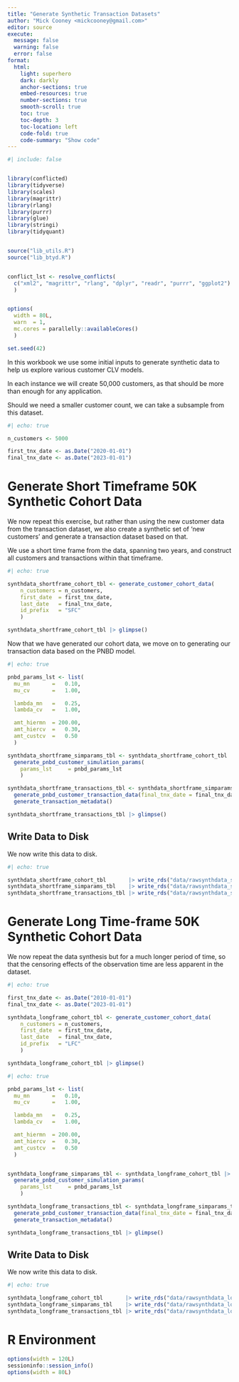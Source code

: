 ```yaml
---
title: "Generate Synthetic Transaction Datasets"
author: "Mick Cooney <mickcooney@gmail.com>"
editor: source
execute:
  message: false
  warning: false
  error: false
format:
  html:
    light: superhero
    dark: darkly
    anchor-sections: true
    embed-resources: true
    number-sections: true
    smooth-scroll: true
    toc: true
    toc-depth: 3
    toc-location: left
    code-fold: true
    code-summary: "Show code"
---
```


```r
#| include: false


library(conflicted)
library(tidyverse)
library(scales)
library(magrittr)
library(rlang)
library(purrr)
library(glue)
library(stringi)
library(tidyquant)


source("lib_utils.R")
source("lib_btyd.R")


conflict_lst <- resolve_conflicts(
  c("xml2", "magrittr", "rlang", "dplyr", "readr", "purrr", "ggplot2")
  )


options(
  width = 80L,
  warn  = 1,
  mc.cores = parallelly::availableCores()
  )

set.seed(42)

```


In this workbook we use some initial inputs to generate synthetic data to help
us explore various customer CLV  models.

In each instance we will create 50,000 customers, as that should be more than
enough for any application.

Should we need a smaller customer count, we can take a subsample from this
dataset.

```r
#| echo: true

n_customers <- 5000

first_tnx_date <- as.Date("2020-01-01")
final_tnx_date <- as.Date("2023-01-01")
```


# Generate Short Timeframe 50K Synthetic Cohort Data

We now repeat this exercise, but rather than using the new customer data from
the transaction dataset, we also create a synthetic set of 'new customers' and
generate a transaction dataset based on that.

We use a short time frame from the data, spanning two years, and construct all
customers and transactions within that timeframe.

```r
#| echo: true

synthdata_shortframe_cohort_tbl <- generate_customer_cohort_data(
    n_customers = n_customers,
    first_date  = first_tnx_date,
    last_date   = final_tnx_date,
    id_prefix   = "SFC"
    )

synthdata_shortframe_cohort_tbl |> glimpse()
```

Now that we have generated our cohort data, we move on to generating our
transaction data based on the PNBD model.


```r
#| echo: true

pnbd_params_lst <- list(
  mu_mn       =   0.10,
  mu_cv       =   1.00,

  lambda_mn   =   0.25,
  lambda_cv   =   1.00,

  amt_hiermn  = 200.00,
  amt_hiercv  =   0.30,
  amt_custcv  =   0.50
  )

synthdata_shortframe_simparams_tbl <- synthdata_shortframe_cohort_tbl |>
  generate_pnbd_customer_simulation_params(
    params_lst     = pnbd_params_lst
    )

synthdata_shortframe_transactions_tbl <- synthdata_shortframe_simparams_tbl |>
  generate_pnbd_customer_transaction_data(final_tnx_date = final_tnx_date) |>
  generate_transaction_metadata()

synthdata_shortframe_transactions_tbl |> glimpse()
```


## Write Data to Disk

We now write this data to disk.

```r
#| echo: true

synthdata_shortframe_cohort_tbl       |> write_rds("data/rawsynthdata_shortframe_cohort_tbl.rds")
synthdata_shortframe_simparams_tbl    |> write_rds("data/rawsynthdata_shortframe_simparams_tbl.rds")
synthdata_shortframe_transactions_tbl |> write_rds("data/rawsynthdata_shortframe_transactions_tbl.rds")
```



# Generate Long Time-frame 50K Synthetic Cohort Data

We now repeat the data synthesis but for a much longer period of time, so
that the censoring effects of the observation time are less apparent in the
dataset.

```r
#| echo: true

first_tnx_date <- as.Date("2010-01-01")
final_tnx_date <- as.Date("2023-01-01")

synthdata_longframe_cohort_tbl <- generate_customer_cohort_data(
    n_customers = n_customers,
    first_date  = first_tnx_date,
    last_date   = final_tnx_date,
    id_prefix   = "LFC"
    )

synthdata_longframe_cohort_tbl |> glimpse()
```



```r
#| echo: true

pnbd_params_lst <- list(
  mu_mn       =   0.10,
  mu_cv       =   1.00,

  lambda_mn   =   0.25,
  lambda_cv   =   1.00,

  amt_hiermn  = 200.00,
  amt_hiercv  =   0.30,
  amt_custcv  =   0.50
  )


synthdata_longframe_simparams_tbl <- synthdata_longframe_cohort_tbl |>
  generate_pnbd_customer_simulation_params(
    params_lst     = pnbd_params_lst
    )

synthdata_longframe_transactions_tbl <- synthdata_longframe_simparams_tbl |>
  generate_pnbd_customer_transaction_data(final_tnx_date = final_tnx_date) |>
  generate_transaction_metadata()

synthdata_longframe_transactions_tbl |> glimpse()
```


## Write Data to Disk

We now write this data to disk.

```r
#| echo: true

synthdata_longframe_cohort_tbl       |> write_rds("data/rawsynthdata_longframe_cohort_tbl.rds")
synthdata_longframe_simparams_tbl    |> write_rds("data/rawsynthdata_longframe_simparams_tbl.rds")
synthdata_longframe_transactions_tbl |> write_rds("data/rawsynthdata_longframe_transactions_tbl.rds")
```





# R Environment {.unnumbered}

```r
options(width = 120L)
sessioninfo::session_info()
options(width = 80L)
```
